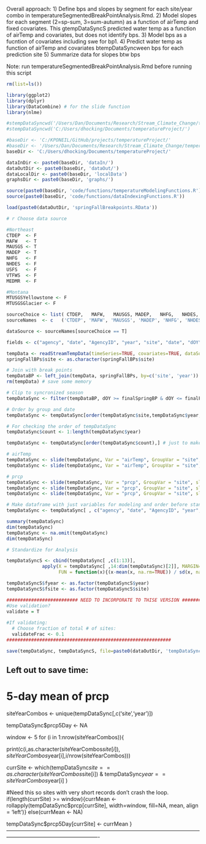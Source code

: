 Overall approach: 
1) Define bps and slopes by segment for each site/year combo in temperatureSegmentedBreakPointAnalysis.Rmd. 
2) Model slopes for each segment (2=sp-sum, 3=sum-autumn) as a function of airTemp and fixed covariates. This gtempDataSyncS predicted water temp as a function of airTemp and covariates, but does not identify bps.
3) Model bps as a fucntion of covariates including swe for bp1.
4) Predict water temp as function of airTemp and covariates btempDataSyncween bps for each prediction site
5) Summarize data for slopes btw bps

Note: run temperatureSegmentedBreakPointAnalysis.Rmd before running this script

```r
rm(list=ls())

library(ggplot2)
library(dplyr)
library(DataCombine) # for the slide function
library(nlme)

#stempDataSyncwd('/Users/Dan/Documents/Research/Stream_Climate_Change/temperatureProject/')
#stempDataSyncwd('C:/Users/dhocking/Documents/temperatureProject/')

#baseDir <- 'C:/KPONEIL/GitHub/projects/temperatureProject/'
#baseDir <- '/Users/Dan/Documents/Research/Stream_Climate_Change/temperatureProject/'
baseDir <- 'C:/Users/dhocking/Documents/temperatureProject/'

dataInDir <- paste0(baseDir, 'dataIn/')
dataOutDir <- paste0(baseDir, 'dataOut/')
dataLocalDir <- paste0(baseDir, 'localData')
graphsDir <- paste0(baseDir, 'graphs/')

source(paste0(baseDir, 'code/functions/temperatureModelingFunctions.R'))
source(paste0(baseDir, 'code/functions/dataIndexingFunctions.R'))

load(paste0(dataOutDir, 'springFallBreakpoints.RData'))

# r Choose data source

#Northeast
CTDEP  <- F
MAFW   <- T
MAUSGS <- T
MADEP  <- T 
NHFG   <- F
NHDES  <- F
USFS   <- F
VTFWS  <- F
MEDMR  <- F

#Montana
MTUSGSYellowstone <- F
MTUSGSGlacier <- F

sourceChoice <- list( CTDEP,   MAFW,   MAUSGS, MADEP,   NHFG,   NHDES,   MEDMR,   USFS,   VTFWS,    MTUSGSYellowstone,   MTUSGSGlacier)
sourceNames  <- c   ('CTDEP', 'MAFW', 'MAUSGS', 'MADEP', 'NHFG', 'NHDES', 'MEDMR', 'USFS', 'VTFWS',  'MTUSGSYellowstone', 'MTUSGSGlacier')

dataSource <- sourceNames[sourceChoice == T]

fields <- c("agency", "date", "AgencyID", "year", "site", "date", "dOY", "temp", "airTemp", "prcp", "srad", "dayl", "swe")

tempData <- readStreamTempData(timeSeries=TRUE, covariates=TRUE, dataSourceList=dataSource, fieldListTS=fields, fieldListCD='ALL', directory=dataInDir)
springFallBPs$site <- as.character(springFallBPs$site)

# Join with break points
tempDataBP <- left_join(tempData, springFallBPs, by=c('site', 'year'))
rm(tempData) # save some memory

# Clip to syncronized season
tempDataSync <- filter(tempDataBP, dOY >= finalSpringBP & dOY <= finalFallBP)
```

```r

# Order by group and date
tempDataSync <- tempDataSync[order(tempDataSync$site,tempDataSync$year,tempDataSync$dOY),]

# For checking the order of tempDataSync
tempDataSync$count <- 1:length(tempDataSync$year)

tempDataSync <- tempDataSync[order(tempDataSync$count),] # just to make sure tempDataSync is ordered for the slide function

# airTemp
tempDataSync <- slide(tempDataSync, Var = "airTemp", GroupVar = "site", slideBy = -1, NewVar='airTempLagged1')
tempDataSync <- slide(tempDataSync, Var = "airTemp", GroupVar = "site", slideBy = -2, NewVar='airTempLagged2')

# prcp
tempDataSync <- slide(tempDataSync, Var = "prcp", GroupVar = "site", slideBy = -1, NewVar='prcpLagged1')
tempDataSync <- slide(tempDataSync, Var = "prcp", GroupVar = "site", slideBy = -2, NewVar='prcpLagged2')
tempDataSync <- slide(tempDataSync, Var = "prcp", GroupVar = "site", slideBy = -3, NewVar='prcpLagged3')

```

```r
# Make dataframe with just variables for modeling and order before standardizing
tempDataSync <- tempDataSync[ , c("agency", "date", "AgencyID", "year", "site", "date", "finalSpringBP", "finalFallBP", "FEATUREID", "HUC4", "HUC8", "HUC12", "temp", "Latitude", "Longitude", "airTemp", "airTempLagged1", "airTempLagged2", "prcp", "prcpLagged1", "prcpLagged2", "prcpLagged3", "dOY", "Forest", "Herbacious", "Agriculture", "Developed", "TotDASqKM", "ReachElevationM", "ImpoundmentsAllSqKM", "HydrologicGroupAB", "SurficialCoarseC", "CONUSWetland", "ReachSlopePCNT", "srad", "dayl", "swe")] #  

summary(tempDataSync)
dim(tempDataSync)
tempDataSync <- na.omit(tempDataSync)
dim(tempDataSync)

# Standardize for Analysis

tempDataSyncS <- cbind(tempDataSync[ ,c(1:13)],
             apply(X = tempDataSync[ ,14:dim(tempDataSync)[2]], MARGIN=2,
                   FUN = function(x){(x-mean(x, na.rm=TRUE)) / sd(x, na.rm=TRUE)}))

tempDataSyncS$fyear <- as.factor(tempDataSyncS$year)
tempDataSyncS$fsite <- as.factor(tempDataSyncS$site)

########################## NEED TO INCORPORATE TO THISE VERSION ##############
#Use validation?
validate = T
  
#If validating:
  # Choose fraction of total # of sites:
  validateFrac <- 0.1
############################################################

```



```r

save(tempDataSync, tempDataSyncS, file=paste0(dataOutDir, 'tempDataSync.RData'))

```

Left out to save time:
----------------------------------------------------------------------------------------------------------------------------------------------------------------
# 5-day mean of prcp 
siteYearCombos <- unique(tempDataSync[,c('site','year')])

tempDataSync$prcp5Day <- NA

window <- 5
for (i in 1:nrow(siteYearCombos)){

  print(c(i,as.character(siteYearCombos$site[i]),siteYearCombos$year[i],i/nrow(siteYearCombos)))
  
  currSite <- which(tempDataSync$site == as.character(siteYearCombos$site[i]) & tempDataSync$year == siteYearCombos$year[i] )

  #Need this so sites with very short records don't crash the loop.
  if(length(currSite) >= window){currMean <-  rollapply(tempDataSync$prcp[currSite], width=window, fill=NA, mean, align = 'left')} else(currMean <- NA)
  
  tempDataSync$prcp5Day[currSite] <- currMean
}
----------------------------------------------------------------------------------------------------------------------------------------------------------------


